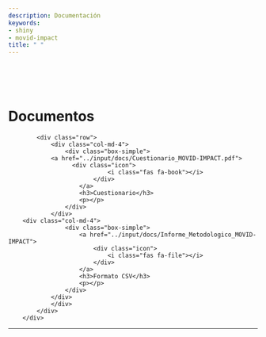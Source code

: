 ```yaml
---
description: Documentación
keywords:
- shiny
- movid-impact
title: " "
---
```


<br><br><br>

# Documentos

<div class="col-md-12">
            <div class="row">
                <div class="col-md-4">
                    <div class="box-simple">
                <a href="../input/docs/Cuestionario_MOVID-IMPACT.pdf">
                      <div class="icon">
                                <i class="fas fa-book"></i>
                            </div>
                        </a>
                        <h3>Cuestionario</h3>
                        <p></p>
                    </div>
                </div>
        <div class="col-md-4">
                    <div class="box-simple">
                        <a href="../input/docs/Informe_Metodologico_MOVID-IMPACT">
                            <div class="icon">
                                <i class="fas fa-file"></i>
                            </div>
                        </a>
                        <h3>Formato CSV</h3>
                        <p></p>
                    </div>
                </div>
                </div>
            </div>
        </div>

---



